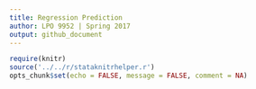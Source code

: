 ```yaml
---
title: Regression Prediction
author: LPO 9952 | Spring 2017
output: github_document
---
```



  
```r
require(knitr)
source('../../r/stataknitrhelper.r')
opts_chunk$set(echo = FALSE, message = FALSE, comment = NA)
```

